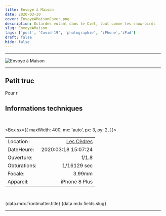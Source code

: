 ```yaml
---
title: Envoye à Maison
date: 2020-03-30
cover: EnvoyeAMaisonCover.png
description: Outardes volant dans le Ciel, tout comme les snow-birds
slug: EnvoyeAMaison
tags: ['post', 'Covid-19', 'photographie', 'iPhone','iPad']
draft: false
hide: false
---
```



---

![Envoye à Maison](./EnvoyeAMaison.png)

---

## Petit truc

Pour r

##  Informations techniques
<br/>

<Box
  sx={{
    maxWidth: 400,
    mx: 'auto',
    px: 3,
    py: 2,
  }}>

|  |                 |
| ------------------ | ------------------: |
| Location :      |     [Les Cèdres](https://goo.gl/maps/TBDVXPuAEFrhwRxN6) |
| DateHeure:          | 2020:03:18 15:07:24 |
| Ouverture:           |   f/1.8  |
| Obturations:           |   1/16129 sec |
| Focale:          | 3.99mm   |
| Appareil:           |       iPhone 8 Plus |

</Box>

<br/>

{data.mdx.frontmatter.title}
{data.mdx.fields.slug}

---

